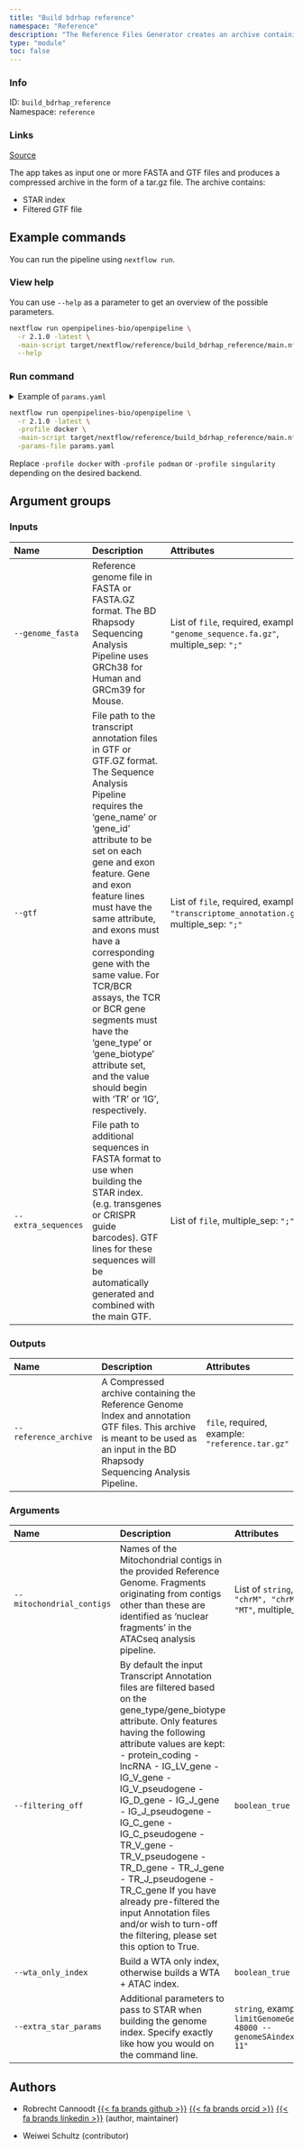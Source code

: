 ```yaml
---
title: "Build bdrhap reference"
namespace: "Reference"
description: "The Reference Files Generator creates an archive containing Genome Index and Transcriptome annotation files needed for the BD Rhapsody Sequencing Analysis Pipeline."
type: "module"
toc: false
---
```


::: {.column-margin}

### Info

ID: `build_bdrhap_reference`  
Namespace: `reference`

### Links
[Source](https://github.com/openpipelines-bio/openpipeline/blob/2.1.0/src/reference/build_bdrhap_reference/config.vsh.yaml){.btn-action .btn-sm .btn-info .btn role="button"}

:::

The app takes as input one or more FASTA and GTF files
and produces a compressed archive in the form of a tar.gz file. The 
archive contains:
  
- STAR index
- Filtered GTF file


## Example commands

You can run the pipeline using `nextflow run`.

### View help

You can use `--help` as a parameter to get an overview of the possible parameters.

```bash
nextflow run openpipelines-bio/openpipeline \
  -r 2.1.0 -latest \
  -main-script target/nextflow/reference/build_bdrhap_reference/main.nf \
  --help
```

### Run command

<details>
<summary>Example of `params.yaml`</summary>
```yaml
# Inputs
genome_fasta: # please fill in - example: ["genome_sequence.fa.gz"]
gtf: # please fill in - example: ["transcriptome_annotation.gtf.gz"]
# extra_sequences: ["path/to/file"]

# Outputs
# reference_archive: "$id.$key.reference_archive.gz"

# Arguments
mitochondrial_contigs: ["chrM", "chrMT", "M", "MT"]
filtering_off: false
wta_only_index: false
# extra_star_params: "--limitGenomeGenerateRAM 48000 --genomeSAindexNbases 11"

# Nextflow input-output arguments
publish_dir: # please fill in - example: "output/"
# param_list: "my_params.yaml"
```
</details>

```bash
nextflow run openpipelines-bio/openpipeline \
  -r 2.1.0 -latest \
  -profile docker \
  -main-script target/nextflow/reference/build_bdrhap_reference/main.nf \
  -params-file params.yaml
```

:::{.callout-note}
Replace `-profile docker` with `-profile podman` or `-profile singularity` depending on the desired backend.
:::

## Argument groups

### Inputs

|Name                |Description                                                                                                                                                                                                                                                                                                                                                                                                                                                                                    |Attributes                                                                                  |
|:----------|:--------------------------------------------------|:--------------------|
|`--genome_fasta`    |Reference genome file in FASTA or FASTA.GZ format. The BD Rhapsody Sequencing Analysis Pipeline uses GRCh38 for Human and GRCm39 for Mouse.                                                                                                                                                                                                                                                                                                                                                    |List of `file`, required, example: `"genome_sequence.fa.gz"`, multiple_sep: `";"`           |
|`--gtf`             |File path to the transcript annotation files in GTF or GTF.GZ format. The Sequence Analysis Pipeline requires the 'gene_name' or  'gene_id' attribute to be set on each gene and exon feature. Gene and exon feature lines must have the same attribute, and exons must have a corresponding gene with the same value. For TCR/BCR assays, the TCR or BCR gene segments must have the 'gene_type' or 'gene_biotype' attribute set, and the value should begin with 'TR' or 'IG', respectively. |List of `file`, required, example: `"transcriptome_annotation.gtf.gz"`, multiple_sep: `";"` |
|`--extra_sequences` |File path to additional sequences in FASTA format to use when building the STAR index. (e.g. transgenes or CRISPR guide barcodes). GTF lines for these sequences will be automatically generated and combined with the main GTF.                                                                                                                                                                                                                                                               |List of `file`, multiple_sep: `";"`                                                         |


### Outputs

|Name                  |Description                                                                                                                                                                        |Attributes                                      |
|:----------|:--------------------------------------------------|:--------------------|
|`--reference_archive` |A Compressed archive containing the Reference Genome Index and annotation GTF files. This archive is meant to be used as an input in the BD Rhapsody Sequencing Analysis Pipeline. |`file`, required, example: `"reference.tar.gz"` |


### Arguments

|Name                      |Description                                                                                                                                                                                                                                                                                                                                                                                                                                                                                                                                                                          |Attributes                                                                     |
|:----------|:--------------------------------------------------|:--------------------|
|`--mitochondrial_contigs` |Names of the Mitochondrial contigs in the provided Reference Genome. Fragments originating from contigs other than these are identified as 'nuclear fragments' in the ATACseq analysis pipeline.                                                                                                                                                                                                                                                                                                                                                                                     |List of `string`, default: `"chrM", "chrMT", "M", "MT"`, multiple_sep: `";"`   |
|`--filtering_off`         |By default the input Transcript Annotation files are filtered based on the gene_type/gene_biotype attribute. Only features  having the following attribute values are kept:    - protein_coding   - lncRNA    - IG_LV_gene   - IG_V_gene   - IG_V_pseudogene   - IG_D_gene   - IG_J_gene   - IG_J_pseudogene   - IG_C_gene   - IG_C_pseudogene   - TR_V_gene   - TR_V_pseudogene   - TR_D_gene   - TR_J_gene   - TR_J_pseudogene   - TR_C_gene    If you have already pre-filtered the input Annotation files and/or wish to turn-off the filtering, please set this option to True. |`boolean_true`                                                                 |
|`--wta_only_index`        |Build a WTA only index, otherwise builds a WTA + ATAC index.                                                                                                                                                                                                                                                                                                                                                                                                                                                                                                                         |`boolean_true`                                                                 |
|`--extra_star_params`     |Additional parameters to pass to STAR when building the genome index. Specify exactly like how you would on the command line.                                                                                                                                                                                                                                                                                                                                                                                                                                                        |`string`, example: `"--limitGenomeGenerateRAM 48000 --genomeSAindexNbases 11"` |

## Authors


  * Robrecht Cannoodt [{{< fa brands github >}}](https://github.com/rcannood) [{{< fa brands orcid >}}](https://orcid.org/0000-0003-3641-729X) [{{< fa brands linkedin >}}](https://linkedin.com/in/robrechtcannoodt) (author, maintainer)

  * Weiwei Schultz (contributor)

